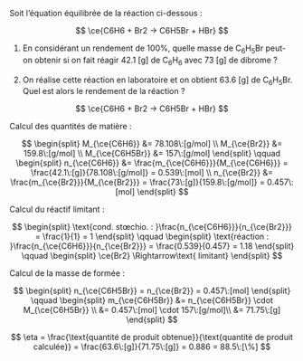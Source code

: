 ::: {.Exercise data-latex=""}

Soit l'équation équilibrée de la réaction ci-dessous :

$$ \ce{C6H6 + Br2 -> C6H5Br + HBr} $$

1. En considérant un rendement de 100%, quelle masse de C~6~H~5~Br peut-on obtenir si on fait réagir 42.1 [g] de C~6~H~6~ avec 73 [g] de dibrome ?

\vspace{\stretch{1}}

2. On réalise cette réaction en laboratoire et on obtient 63.6 [g] de C~6~H~5~Br. Quel est alors le rendement de la réaction ?

\vspace{\stretch{1}}

:::

::: {.Answer data-latex=""}

$$ \ce{C6H6 + Br2 -> C6H5Br + HBr} $$

Calcul des quantités de matière :

$$ \begin{split}
		M_{\ce{C6H6}} &= 78.108\:[g/mol] \\
		M_{\ce{Br2}} &= 159.8\:[g/mol] \\
		M_{\ce{C6H5Br}} &= 157\:[g/mol]
	\end{split}
	\qquad
	\begin{split}
		n_{\ce{C6H6}} &= \frac{m_{\ce{C6H6}}}{M_{\ce{C6H6}}} = \frac{42.1\:[g]}{78.108\:[g/mol]} = 0.539\:[mol] \\
		n_{\ce{Br2}} &= \frac{m_{\ce{Br2}}}{M_{\ce{Br2}}} = \frac{73\:[g]}{159.8\:[g/mol]} = 0.457\:[mol]
	\end{split} $$

Calcul du réactif limitant :

$$ \begin{split}
			\text{cond. stœchio. : }\frac{n_{\ce{C6H6}}}{n_{\ce{Br2}}} = \frac{1}{1} = 1
		\end{split}
		\qquad
		\begin{split}
			\text{réaction : }\frac{n_{\ce{C6H6}}}{n_{\ce{Br2}}} = \frac{0.539}{0.457} = 1.18
		\end{split}
		\qquad
		\begin{split}
			\ce{Br2} \Rightarrow\text{ limitant}
		\end{split} $$

Calcul de la masse de \ce{C6H5Br} formée :

$$ \begin{split}
			n_{\ce{C6H5Br}} = n_{\ce{Br2}} = 0.457\:[mol]
		\end{split}
		\qquad
		\begin{split}
			m_{\ce{C6H5Br}} &= n_{\ce{C6H5Br}} \cdot M_{\ce{C6H5Br}} \\
			&= 0.457\:[mol] \cdot 157\:[g/mol]\\
			&= 71.75\:[g]
		\end{split} $$

$$ \eta = \frac{\text{quantité de produit obtenue}}{\text{quantité de produit calculée}} = \frac{63.6\:[g]}{71.75\:[g]} = 0.886 = 88.5\:[\%] $$

:::
